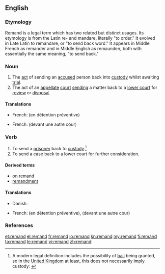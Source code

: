 {{wikipedia}}
==English==

===Etymology===
Remand is a legal term which has two related but distinct usages. Its etymology is from the Latin re- and mandare, literally "to order." It evolved in Late Latin to remandare, or "to send back word." It appears in Middle French as remander and in Middle English as remaunden, both with essentially the same meaning, "to send back."

===Noun===
{{infl|en|noun}}

# The [[act]] of sending an [[accused]] person back into [[custody]] whilst awaiting [[trial]].
# The act of an [[appellate]] [[court]] [[send]]ing a matter back to a [[lower court]] for [[review]] or [[disposal]].

====Translations====
{{trans-top|1}}
* French: {{t+|fr|maintien|m}} (en détention préventive)
{{trans-mid}}
{{trans-bottom}}
{{trans-top|2}}
{{trans-mid}}
* French: {{t|fr|renvoi}} (devant une autre cour)
{{trans-bottom}}

===Verb===
{{en-verb}}

# To send a [[prisoner]] back to [[custody]].<ref>A modern legal definition includes the possibility of [[bail]] being granted, so in the [[United Kingdom]] at least, this does not necessarily imply custody: {{cite web |url=http://www.opsi.gov.uk/RevisedStatutes/Acts/ukpga/1976/cukpga_19760063_en_1 |title= Bail Act 1976|publisher=www.opsi.gov.uk |accessdate=2010-04-02 }}</ref>
# To send a case back to a lower court for further consideration.

====Derived terms====
* [[on remand]]
* [[remandment]]

====Translations====
{{trans-top}}
* Danish: {{t-|da|varetægtsfængsle}}
{{trans-mid}}
* French: {{t|fr|maintenir}} (en détention préventive), {{t|fr|renvoyer}} (devant une autre cour)
{{trans-bottom}}

===References===
<references/>

[[et:remand]]
[[el:remand]]
[[fr:remand]]
[[io:remand]]
[[kn:remand]]
[[my:remand]]
[[fi:remand]]
[[ta:remand]]
[[te:remand]]
[[vi:remand]]
[[zh:remand]]